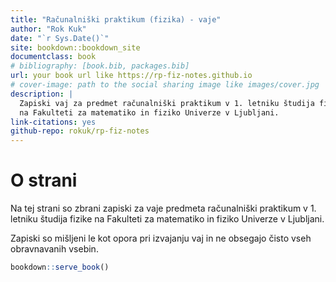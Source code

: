 ```yaml
--- 
title: "Računalniški praktikum (fizika) - vaje"
author: "Rok Kuk"
date: "`r Sys.Date()`"
site: bookdown::bookdown_site
documentclass: book
# bibliography: [book.bib, packages.bib]
url: your book url like https://rp-fiz-notes.github.io
# cover-image: path to the social sharing image like images/cover.jpg
description: |
  Zapiski vaj za predmet računalniški praktikum v 1. letniku študija fizike 
  na Fakulteti za matematiko in fiziko Univerze v Ljubljani.
link-citations: yes
github-repo: rokuk/rp-fiz-notes
---
```


# O strani {-}

Na tej strani so zbrani zapiski za vaje predmeta računalniški praktikum v 
1. letniku študija fizike na Fakulteti za matematiko in fiziko Univerze v Ljubljani.

Zapiski so mišljeni le kot opora pri izvajanju vaj in ne obsegajo čisto vseh obravnavanih vsebin.



```r
bookdown::serve_book()
```


